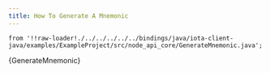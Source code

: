 ```yaml
---
title: How To Generate A Mnemonic
---
```





    from '!!raw-loader!./../../../../../bindings/java/iota-client-java/examples/ExampleProject/src/node_api_core/GenerateMnemonic.java';

<CodeBlock className="language-java">
    {GenerateMnemonic}
</CodeBlock>
